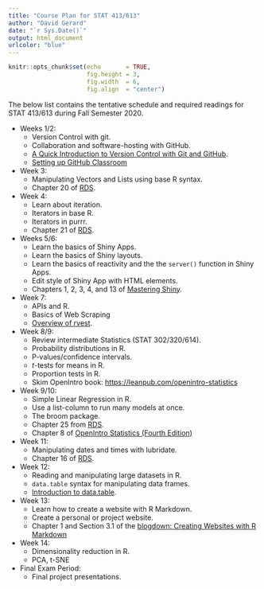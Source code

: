 ```yaml
---
title: "Course Plan for STAT 413/613"
author: "David Gerard"
date: "`r Sys.Date()`"
output: html_document
urlcolor: "blue"
---
```



```r
knitr::opts_chunk$set(echo       = TRUE, 
                      fig.height = 3, 
                      fig.width  = 6,
                      fig.align  = "center")
```

The below list contains the tentative schedule and required 
readings for STAT 413/613 during Fall Semester 2020.

- Weeks 1/2:
    - Version Control with git.
    - Collaboration and software-hosting with GitHub.
    - [A Quick Introduction to Version Control with Git and GitHub](https://doi.org/10.1371/journal.pcbi.1004668).
    - [Setting up GitHub Classroom](https://github.com/jfiksel/github-classroom-for-students)
- Week 3:
    - Manipulating Vectors and Lists using base R syntax.
    - Chapter 20 of [RDS](https://r4ds.had.co.nz/).
- Week 4: 
    - Learn about iteration.
    - Iterators in base R.
    - Iterators in purrr.
    - Chapter 21 of [RDS](https://r4ds.had.co.nz/).
- Weeks 5/6: 
    - Learn the basics of Shiny Apps.
    - Learn the basics of Shiny layouts.
    - Learn the basics of reactivity and the the `server()` function in Shiny Apps.
    - Edit style of Shiny App with HTML elements.
    - Chapters 1, 2, 3, 4, and 13 of [Mastering Shiny](https://mastering-shiny.org/).
- Week 7:
    - APIs and R.
    - Basics of Web Scraping
    - [Overview of rvest](https://rvest.tidyverse.org/).
- Week 8/9: 
    - Review intermediate Statistics (STAT 302/320/614).
    - Probability distributions in R.
    - P-values/confidence intervals.
    - $t$-tests for means in R.
    - Proportion tests in R.
    - Skim OpenIntro book: <https://leanpub.com/openintro-statistics>
- Week 9/10:
    - Simple Linear Regression in R.
    - Use a list-column to run many models at once.
    - The broom package.
    - Chapter 25 from [RDS](https://r4ds.had.co.nz/).
    - Chapter 8 of [OpenIntro Statistics (Fourth Edition)](https://www.openintro.org/stat/textbook.php)
- Week 11:
    - Manipulating dates and times with lubridate.
    - Chapter 16 of [RDS](https://r4ds.had.co.nz/).
- Week 12:
    - Reading and manipulating large datasets in R.
    - `data.table` syntax for manipulating data frames.
    - [Introduction to data.table](https://cloud.r-project.org/web/packages/data.table/vignettes/datatable-intro.html).
- Week 13:
    - Learn how to create a website with R Markdown.
    - Create a personal or project website.
    - Chapter 1 and Section 3.1 of the [blogdown: Creating Websites with R Markdown](https://bookdown.org/yihui/blogdown/)
- Week 14: 
    - Dimensionality reduction in R.
    - PCA, t-SNE
- Final Exam Period:
    - Final project presentations.
    
    
    
    
    
    
    
